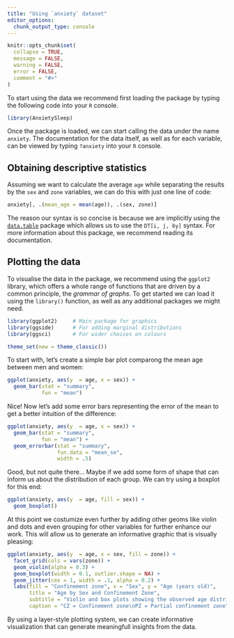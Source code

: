 ```yaml
---
title: "Using `anxiety` dataset"
editor_options: 
  chunk_output_type: console
---
```


```r
knitr::opts_chunk$set(
  collapse = TRUE,
  message = FALSE,
  warning = FALSE,
  error = FALSE,
  comment = "#>"
)
```

To start using the data we recommend first loading the package by typing the following code into your `R` console.

```r
library(AnxietySleep)
```

Once the package is loaded, we can start calling the data under the name `anxiety`. The documentation for the data itself, as well as for each variable, can be viewed by typing `?anxiety` into your `R` console.

## Obtaining descriptive statistics

Assuming we want to calculate the average `age` while separating the results by the `sex` and `zone` variables, we can do this with just one line of code:

```r
anxiety[, .(mean_age = mean(age)), .(sex, zone)]
```

The reason our syntax is so concise is because we are implicitly using the [`data.table`](https://rdatatable.gitlab.io/data.table/) package which allows us to use the `DT[i, j, by]` syntax. For more information about this package, we recommend reading its documentation.


## Plotting the data

To visualise the data in the package, we recommend using the `ggplot2` library, which offers a whole range of functions that are driven by a common principle, the *grammar of graphs*. To get started we can load it using the `library()` function, as well as any additional packages we might need.

```r
library(ggplot2)     # Main package for graphics
library(ggside)      # For adding marginal distributions
library(ggsci)       # For wider choices on colours

theme_set(new = theme_classic())
```

To start with, let's create a simple bar plot comparong the mean age between men and women:

```r
ggplot(anxiety, aes(y  = age, x = sex)) +
  geom_bar(stat = "summary", 
           fun = "mean")
```

Nice! Now let's add some error bars representing the error of the mean to get a better intuition of the difference:

```r
ggplot(anxiety, aes(y  = age, x = sex)) +
  geom_bar(stat = "summary", 
           fun = "mean") +
  geom_errorbar(stat = "summary",
                fun.data = "mean_se", 
                width = .5)
```

Good, but not quite there... Maybe if we add some form of shape that can inform us about the distribution of each group. We can try using a boxplot for this end:

```r
ggplot(anxiety, aes(y  = age, fill = sex)) +
  geom_boxplot()
```

At this point we costumize even further by adding other geoms like violin and dots and even grouping for other variables for further enhance our work. This will allow us to generate an informative graphic that is visually pleasing:

```r
ggplot(anxiety, aes(y  = age, x = sex, fill = zone)) +
  facet_grid(cols = vars(zone)) +
  geom_violin(alpha = 0.3) +
  geom_boxplot(width = 0.1, outlier.shape = NA) +
  geom_jitter(cex = 1, width = .1, alpha = 0.2) +
  labs(fill = "Confinement zone", x = "Sex", y = "Age (years old)",
       title = "Age by Sex and Confinement Zone",
       subtitle = "Violin and box plots showing the observed age distribution per group",
       caption = "CZ = Confinement zone\nPZ = Partial confinement zone")
```

By using a layer-style plotting system, we can create informative visualization that can generate meaningfull insights from the data.
